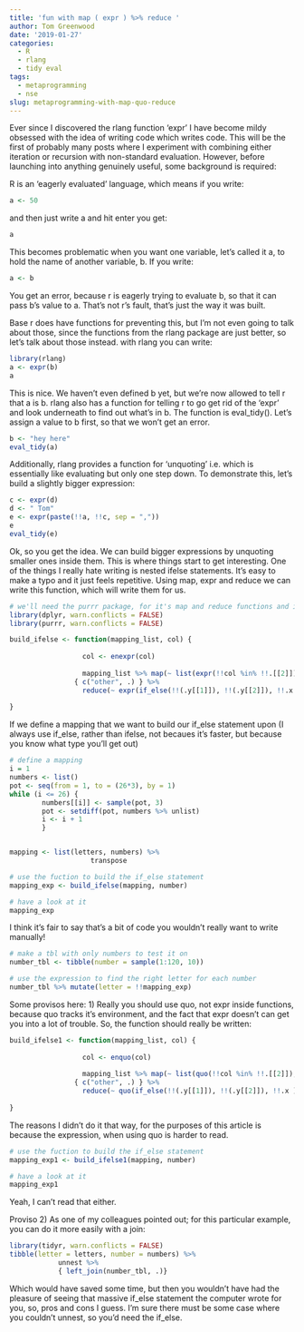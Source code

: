 ```yaml
---
title: 'fun with map ( expr ) %>% reduce '
author: Tom Greenwood
date: '2019-01-27'
categories:
  - R
  - rlang
  - tidy eval
tags:
  - metaprogramming
  - nse
slug: metaprogramming-with-map-quo-reduce
---
```


Ever since I discovered the rlang function 'expr' I have become mildy obsessed with the idea of writing code which writes code. This will be the first of probably many posts where I experiment with combining either iteration or recursion with non-standard evaluation. However, before launching into anything genuinely useful, some background is required: 

R is an 'eagerly evaluated' language, which means if you write:
```r
a <- 50
```
and then just write a and hit enter you get:
```r
a
```
This becomes problematic when you want one variable, let's called it a, to hold the name of
another variable, b. If you write:
```r
a <- b
```
You get an error, because r is eagerly trying to evaluate b, so that it can pass b's value to a. That's not r's fault, that's just the way it was built. 

Base r does have functions for preventing this, but I'm not even going to talk about those, since the functions from the rlang package are just better, so let's talk about those instead. with rlang you can write:
```r
library(rlang)
a <- expr(b)
a
```
This is nice. We haven't even defined b yet, but we're now allowed to tell r that a is b. 
rlang also has a function for telling r to go get rid of the 'expr' and look underneath to find out what's in b. The function is eval_tidy(). Let's assign a value to b first, so that we won't get an error.
``` r
b <- "hey here"
eval_tidy(a)
```
Additionally, rlang provides a function for 'unquoting' i.e. which is essentially like evaluating but only one step down. To demonstrate this, let's build a slightly bigger expression:
```r
c <- expr(d)
d <- " Tom"
e <- expr(paste(!!a, !!c, sep = ","))
e
eval_tidy(e)
```
Ok, so you get the idea. We can build bigger expressions by unquoting smaller ones inside them. This is where things start to get interesting. One of the things I really hate writing is nested ifelse statements. It's easy to make a typo and it just feels repetitive. Using map, expr and reduce we can write this function, which will write them for us.
```r
# we'll need the purrr package, for it's map and reduce functions and if_else from dplyr
library(dplyr, warn.conflicts = FALSE)
library(purrr, warn.conflicts = FALSE)

build_ifelse <- function(mapping_list, col) { 
	 
	              col <- enexpr(col)
	                 
	              mapping_list %>% map(~ list(expr(!!col %in% !!.[[2]]), .[[1]] ) ) %>%
                { c("other", .) } %>%
	              reduce(~ expr(if_else(!!(.y[[1]]), !!(.y[[2]]), !!.x )))           
	 
}
```
If we define a mapping that we want to build our if_else statement upon (I always use if_else, rather than ifelse, not becaues it's faster, but because you know what type you'll get out)
```r
# define a mapping 
i = 1
numbers <- list()
pot <- seq(from = 1, to = (26*3), by = 1)
while (i <= 26) {
	    numbers[[i]] <- sample(pot, 3)
	    pot <- setdiff(pot, numbers %>% unlist)
	    i <- i + 1
	    }


mapping <- list(letters, numbers) %>%
		            transpose

# use the fuction to build the if_else statement
mapping_exp <- build_ifelse(mapping, number)

# have a look at it
mapping_exp
```
I think it's fair to say that's a bit of code you wouldn't really want to write manually!
```r
# make a tbl with only numbers to test it on
number_tbl <- tibble(number = sample(1:120, 10))

# use the expression to find the right letter for each number
number_tbl %>% mutate(letter = !!mapping_exp)
```
Some provisos here: 1) Really you should use quo, not expr inside functions, because quo tracks it's environment, and the fact that expr doesn't can get you into a lot of trouble. So, the function should really be written:
```r
build_ifelse1 <- function(mapping_list, col) { 
	 
	              col <- enquo(col)
	                 
	              mapping_list %>% map(~ list(quo(!!col %in% !!.[[2]]), .[[1]] ) ) %>%
                { c("other", .) } %>%
	              reduce(~ quo(if_else(!!(.y[[1]]), !!(.y[[2]]), !!.x )))           
	 
}
```
The reasons I didn't do it that way, for the purposes of this article is because the expression, when using quo is harder to read.
```r
# use the fuction to build the if_else statement
mapping_exp1 <- build_ifelse1(mapping, number)

# have a look at it
mapping_exp1
```
Yeah, I can't read that either.

Proviso 2) As one of my colleagues pointed out; for this particular example, you can do it more easily with a join:
```r
library(tidyr, warn.conflicts = FALSE)
tibble(letter = letters, number = numbers) %>% 
            unnest %>% 
            { left_join(number_tbl, .)}
```
Which would have saved some time, but then you wouldn't have had the pleasure of seeing that massive if_else statement the computer wrote for you, so, pros and cons I guess. I'm
sure there must be some case where you couldn't unnest, so you'd need the if_else.
